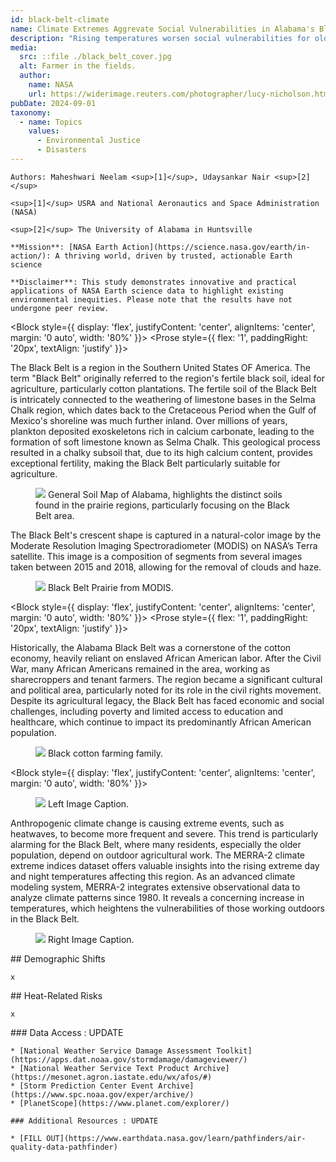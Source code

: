 ```yaml
---
id: black-belt-climate
name: Climate Extremes Aggrevate Social Vulnerabilities in Alabama's Black Belt
description: "Rising temperatures worsen social vulnerabilities for older adults by increasing their heat-related health risks."
media:
  src: ::file ./black_belt_cover.jpg
  alt: Farmer in the fields.
  author:
    name: NASA
    url: https://widerimage.reuters.com/photographer/lucy-nicholson.html
pubDate: 2024-09-01
taxonomy:
  - name: Topics
    values:
      - Environmental Justice
      - Disasters
---
```


<Block> 
  <Prose>

    Authors: Maheshwari Neelam <sup>[1]</sup>, Udaysankar Nair <sup>[2]</sup>

    <sup>[1]</sup> USRA and National Aeronautics and Space Administration (NASA)
    
    <sup>[2]</sup> The University of Alabama in Huntsville

    **Mission**: [NASA Earth Action](https://science.nasa.gov/earth/in-action/): A thriving world, driven by trusted, actionable Earth science

    **Disclaimer**: This study demonstrates innovative and practical applications of NASA Earth science data to highlight existing environmental inequities. Please note that the results have not undergone peer review.
  </Prose>
</Block>

<Block style={{ display: 'flex', justifyContent: 'center', alignItems: 'center', margin: '0 auto', width: '80%' }}>
  <Prose style={{ flex: '1', paddingRight: '20px', textAlign: 'justify' }}>
    <p>
     The Black Belt is a region in the Southern United States OF America. The term "Black Belt" originally referred to the region's fertile black soil, ideal for agriculture, particularly cotton plantations. The fertile soil of the Black Belt is intricately connected to the weathering of limestone bases in the Selma Chalk region, which dates back to the Cretaceous Period when the Gulf of Mexico's shoreline was much further inland. Over millions of years, plankton deposited exoskeletons rich in calcium carbonate, leading to the formation of soft limestone known as Selma Chalk. This geological process resulted in a chalky subsoil that, due to its high calcium content, provides exceptional fertility, making the Black Belt particularly suitable for agriculture.
    </p>
  </Prose>
  <Figure style={{ flex: '0 0 auto', marginLeft: '20px' }}>
    <Image
      src={new URL('./soilmap_Alabama.png', import.meta.url).href}
      style={{ maxWidth: '100%', height: 'auto' }}
    />
    <Caption attrAuthor='Data.gov' attrUrl='https://hdl.loc.gov/loc.gmd/g3971j.ct010657'>
      General Soil Map of Alabama, highlights the distinct soils found in the prairie regions, particularly focusing on the Black Belt area. 
    </Caption>
  </Figure>
</Block>

<Block>
  <Prose>
    The Black Belt's crescent shape is captured in a natural-color image by the Moderate Resolution Imaging Spectroradiometer (MODIS) on NASA’s Terra satellite. This image is a composition of segments from several images taken between 2015 and 2018, allowing for the removal of clouds and haze.  
  </Prose>
  <Figure>
      <Image
      src={new URL('./blackbelt_tmo_2015-2018_lrg.jpg', import.meta.url).href}
    />
    <Caption attrAuthor='Data.gov' attrUrl='https://earthobservatory.nasa.gov/images/92321/black-belt-prairie'>
      Black Belt Prairie from MODIS.
    </Caption>
  </Figure>
</Block>

<Block style={{ display: 'flex', justifyContent: 'center', alignItems: 'center', margin: '0 auto', width: '80%' }}>
  <Prose style={{ flex: '1', paddingRight: '20px', textAlign: 'justify' }}>
    <p>
     Historically, the Alabama Black Belt was a cornerstone of the cotton economy, heavily reliant on enslaved African American labor. After the Civil War, many African Americans remained in the area, working as sharecroppers and tenant farmers. The region became a significant cultural and political area, particularly noted for its role in the civil rights movement. Despite its agricultural legacy, the Black Belt has faced economic and social challenges, including poverty and limited access to education and healthcare, which continue to impact its predominantly African American population.
    </p>
  </Prose>
  <Figure style={{ flex: '0 0 auto', marginLeft: '20px' }}>
    <Image
      src={new URL('./Black_cotton_farming_family.jpg', import.meta.url).href}
      style={{ maxWidth: '100%', height: 'auto' }}
    />
    <Caption attrAuthor='Data.gov' attrUrl='https://en.wikipedia.org/wiki/History_of_African-American_agriculture'>
      Black cotton farming family.
    </Caption>
  </Figure> 
</Block>

<Block style={{ display: 'flex', justifyContent: 'center', alignItems: 'center', margin: '0 auto', width: '80%' }}>
  <Figure style={{ flex: '0 0 auto', marginRight: '20px' }}>
    <Image
      src={new URL('./BB_WarmNights.png', import.meta.url).href}
      style={{ maxWidth: '100%', height: 'auto' }}
    />
    <Caption attrAuthor='Left Image Source' attrUrl='https://example.com/left-image'>
      Left Image Caption.
    </Caption>
  </Figure>
  <Prose style={{ flex: '1', textAlign: 'justify' }}>
    <p>
      Anthropogenic climate change is causing extreme events, such as heatwaves, to become more frequent and severe. This trend is particularly alarming for the Black Belt, where many residents, especially the older population, depend on outdoor agricultural work. The MERRA-2 climate extreme indices dataset offers valuable insights into the rising extreme day and night temperatures affecting this region. As an advanced climate modeling system, MERRA-2 integrates extensive observational data to analyze climate patterns since 1980. It reveals a concerning increase in temperatures, which heightens the vulnerabilities of those working outdoors in the Black Belt.
    </p>
  </Prose>
  <Figure style={{ flex: '0 0 auto', marginLeft: '20px' }}>
    <Image
      src={new URL('./BB_WarmDays.png', import.meta.url).href}
      style={{ maxWidth: '100%', height: 'auto' }}
    />
    <Caption attrAuthor='Right Image Source' attrUrl='https://example.com/right-image'>
      Right Image Caption.
    </Caption>
  </Figure>
</Block>


<Block>
  <Prose>
    ## Demographic Shifts
    
    x
  </Prose>
</Block>


<Block>
  <Prose>
    ## Heat-Related Risks
    
    x
  </Prose>
</Block>

<Block>
  <Prose>
    ### Data Access : UPDATE 

    * [National Weather Service Damage Assessment Toolkit](https://apps.dat.noaa.gov/stormdamage/damageviewer/)
    * [National Weather Service Text Product Archive](https://mesonet.agron.iastate.edu/wx/afos/#)
    * [Storm Prediction Center Event Archive](https://www.spc.noaa.gov/exper/archive/)
    * [PlanetScope](https://www.planet.com/explorer/)

    ### Additional Resources : UPDATE

    * [FILL OUT](https://www.earthdata.nasa.gov/learn/pathfinders/air-quality-data-pathfinder)

  </Prose>
</Block>